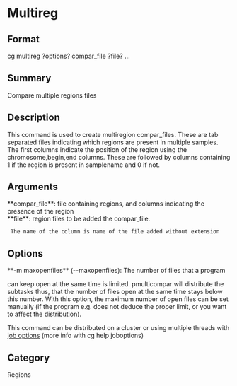 = Multireg =

== Format ==
cg multireg ?options? compar_file ?file? ...

== Summary ==
Compare multiple regions files

== Description ==
This command is used to create multiregion compar_files.
These are tab separated files indicating which regions
are present in multiple samples. The first columns indicate the
position of the region using the chromosome,begin,end columns. These are
followed by columns containing 1 if the region
is present in samplename and 0 if not.

== Arguments ==
; **compar_file**: file containing regions, and columns indicating the presence of the region
; **file**: region files to be added the compar_file.
  The name of the column is name of the file added without extension

== Options ==
; **-m maxopenfiles** (--maxopenfiles): The number of files that a program
can keep open at the same time is limited. pmulticompar will distribute
the subtasks thus, that the number of files open at the same time stays
below this number. With this option, the maximum number of open files can
be set manually (if the program e.g. does not deduce the proper limit, or
you want to affect the distribution).

This command can be distributed on a cluster or using multiple threads with
[[joboptions|job options]] (more info with cg help joboptions)

== Category ==
Regions
